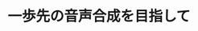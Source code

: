 ﻿---
title: "一歩先の音声合成を目指して"
category: "工学院"
vol: 71
interviewee: "小林 隆夫"
url: ""
tags: []
pdf: "71-5-kobayashi.pdf"
career: ""
preface: "音声合成の技術は、我々の身近なところではバ スや鉄道の車内放送、カーナビゲーション、天気 概況、株式市況などで用いられている。現在実用 化されている音声合成では、生成された音声の品 質が悪いか、あるいは品質が良くても特定の人の 声しか生成できず、また感情のこもっていない声 しか生成できなかった。 小林研究室では、隠れマルコフモデルを用いて、 色々な人の音声や感情がこもった音声を合成する ための研究を行っている。本稿では、先生らが行っ ている三つの研究について紹介する。"
---
